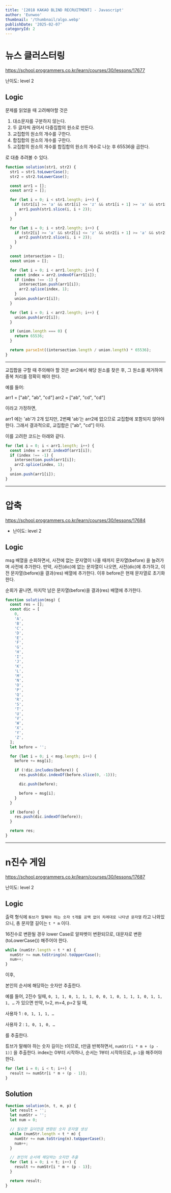 ```yaml
---
title: '[2018 KAKAO BLIND RECRUITMENT] - Javascript'
author: 'Eunwoo'
thumbnail: '/thumbnail/algo.webp'
publishDate: '2025-02-07'
categoryId: 2
---
```


# 뉴스 클러스터링

https://school.programmers.co.kr/learn/courses/30/lessons/17677

난이도: level 2

## Logic

문제를 읽었을 때 고려해야할 것은

1. 대소문자를 구분하지 않는다.
2. 두 글자씩 끊어서 다중집합의 원소로 만든다.
3. 교집합의 원소의 개수를 구한다.
4. 합집합의 원소의 개수를 구한다.
5. 교집합의 원소의 개수를 합집합의 원소의 개수로 나눈 후 65536을 곱한다.

로 대충 추려볼 수 있다.

```js
function solution(str1, str2) {
  str1 = str1.toLowerCase();
  str2 = str2.toLowerCase();

  const arr1 = [];
  const arr2 = [];

  for (let i = 0; i < str1.length; i++) {
    if (str1[i] >= 'a' && str1[i] <= 'z' && str1[i + 1] >= 'a' && str1[i + 1] <= 'z') {
      arr1.push(str1.slice(i, i + 2));
    }
  }

  for (let i = 0; i < str2.length; i++) {
    if (str2[i] >= 'a' && str2[i] <= 'z' && str2[i + 1] >= 'a' && str2[i + 1] <= 'z') {
      arr2.push(str2.slice(i, i + 2));
    }
  }

  const intersection = [];
  const union = [];

  for (let i = 0; i < arr1.length; i++) {
    const index = arr2.indexOf(arr1[i]);
    if (index !== -1) {
      intersection.push(arr1[i]);
      arr2.splice(index, 1);
    }
    union.push(arr1[i]);
  }

  for (let i = 0; i < arr2.length; i++) {
    union.push(arr2[i]);
  }

  if (union.length === 0) {
    return 65536;
  }

  return parseInt((intersection.length / union.length) * 65536);
}
```

---

교집합을 구할 때 주의해야 할 것은 arr2에서 해당 원소를 찾은 후, 그 원소를 제거하여 중복 처리를 정확히 해야 한다.

예를 들어:

arr1 = ["ab", "ab", "cd"]
arr2 = ["ab", "cd", "cd"]

이라고 가정하면,

arr1 에는 'ab'가 2개 있지만, 2번째 'ab'는 arr2에 없으므로 교집합에 포함되지 않아야 한다.
그래서 결과적으로, 교집합은 ["ab", "cd"] 이다.

이를 고려한 코드는 아래와 같다.

```js
for (let i = 0; i < arr1.length; i++) {
  const index = arr2.indexOf(arr1[i]);
  if (index !== -1) {
    intersection.push(arr1[i]);
    arr2.splice(index, 1);
  }
  union.push(arr1[i]);
}
```

---

# 압축

https://school.programmers.co.kr/learn/courses/30/lessons/17684

- 난이도: level 2

## Logic

msg 배열을 순회하면서, 사전에 없는 문자열이 나올 때까지 문자열(before) 을 늘려가며 사전에 추가한다.
만약, 사전(dic)에 없는 문자열이 나오면, 사전(dic)에 추가하고, 이전 문자열(before)을 결과(res) 배열에 추가한다.
이후 before은 현재 문자열로 초기화한다.

순회가 끝나면, 마지막 남은 문자열(before)을 결과(res) 배열에 추가한다.

```js
function solution(msg) {
  const res = [];
  const dic = [
    0,
    'A',
    'B',
    'C',
    'D',
    'E',
    'F',
    'G',
    'H',
    'I',
    'J',
    'K',
    'L',
    'M',
    'N',
    'O',
    'P',
    'Q',
    'R',
    'S',
    'T',
    'U',
    'V',
    'W',
    'X',
    'Y',
    'Z',
  ];
  let before = '';

  for (let i = 0; i < msg.length; i++) {
    before += msg[i];

    if (!dic.includes(before)) {
      res.push(dic.indexOf(before.slice(0, -1)));

      dic.push(before);

      before = msg[i];
    }
  }

  if (before) {
    res.push(dic.indexOf(before));
  }

  return res;
}
```

---

# n진수 게임

https://school.programmers.co.kr/learn/courses/30/lessons/17687

난이도: level 2

## Logic

출력 형식에 `튜브가 말해야 하는 숫자 t개를 공백 없이 차례대로 나타낸 문자열` 라고 나와있으니,
총 문자열 길이는 `t * m` 이다.

16진수로 변환될 경우 lower Case로 알파벳이 변환되므로, 대문자로 변환(toLowerCase()) 해주어야 한다.

```js
while (numStr.length < t * m) {
  numStr += num.toString(n).toUpperCase();
  num++;
}
```

이후,

본인의 순서에 해당하는 숫자만 추출한다.

예를 들어, 2진수 일때,
`0, 1, 1, 0, 1, 1, 1, 0, 0, 1, 0, 1, 1, 1, 0, 1, 1, 1, …` 가 있으면
만약, t=2, m=4, p=2 일 때,

사용자 1 : `0, 1, 1, 1, …`

사용자 2 : `1, 0, 1, 0, …`

를 추출한다.

튜브가 말해야 하는 숫자 길이는 t이므로, t만큼 반복하면서, `numStr[i * m + (p - 1)]` 을 추출한다.
index는 0부터 시작하나, 순서는 1부터 시작하므로, `p-1`을 해주어야 한다.

```js
for (let i = 0; i < t; i++) {
  result += numStr[i * m + (p - 1)];
}
```

## Solution

```js
function solution(n, t, m, p) {
  let result = '';
  let numStr = '';
  let num = 0;

  // 필요한 길이만큼 변환된 숫자 문자열 생성
  while (numStr.length < t * m) {
    numStr += num.toString(n).toUpperCase();
    num++;
  }

  // 본인의 순서에 해당하는 숫자만 추출
  for (let i = 0; i < t; i++) {
    result += numStr[i * m + (p - 1)];
  }

  return result;
}
```
